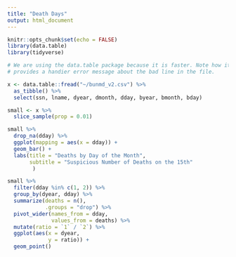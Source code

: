 ```yaml
---
title: "Death Days"
output: html_document
---
```


```r
knitr::opts_chunk$set(echo = FALSE)
library(data.table)
library(tidyverse)
```


```r
# We are using the data.table package because it is faster. Note how it also
# provides a handier error message about the bad line in the file.

x <- data.table::fread("~/bunmd_v2.csv") %>% 
  as_tibble() %>% 
  select(ssn, lname, dyear, dmonth, dday, byear, bmonth, bday)
```


```r
small <- x %>%
  slice_sample(prop = 0.01)

```


```r
small %>%
  drop_na(dday) %>%
  ggplot(mapping = aes(x = dday)) +
  geom_bar() +
  labs(title = "Deaths by Day of the Month",
       subtitle = "Suspicious Number of Deaths on the 15th"
        )
```

```r

small %>%
  filter(dday %in% c(1, 2)) %>%
  group_by(dyear, dday) %>%
  summarize(deaths = n(),
            .groups = "drop") %>%
  pivot_wider(names_from = dday,
              values_from = deaths) %>%
  mutate(ratio = `1` / `2`) %>%
  ggplot(aes(x = dyear,
             y = ratio)) +
  geom_point()

```


